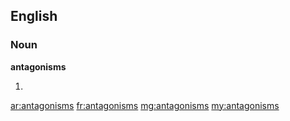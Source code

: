 ==English==

===Noun===
'''antagonisms'''

# {{plural of|antagonism}}

[[ar:antagonisms]]
[[fr:antagonisms]]
[[mg:antagonisms]]
[[my:antagonisms]]